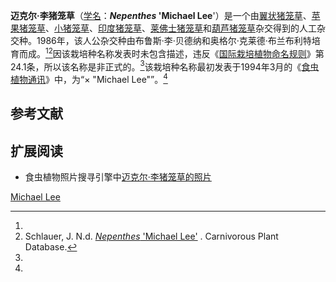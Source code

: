 {{noteTA
|G1=Carnivorous Plant
}}
{{Infobox Cultivar 
| name = 迈克尔·李猪笼草
| image = 
| image_caption = 
| hybrid = (''[[葫芦猪笼草|N. ventricosa]]'' × ''[[翼状猪笼草|N. alata]]'') × ((''[[莱佛士猪笼草|N. rafflesiana]]'' × ''[[苹果猪笼草|N. ampullaria]]'') × (''[[小猪笼草|N. gracilis]]'' × ''[[印度猪笼草|N. khasiana]]''))
| cultivar = '''''Nepenthes'' 'Michael Lee''''<br><small>Hort.[[布鲁斯·李·贝德纳尔|Bednar]] (1994)<ref name=B&B>Bednar, B.L. & O.C. Bramblett 1994. ''Nepenthes'' hybrid crosses made by: Bruce Lee Bednar & Orgel Clyde Bramblett. ''[[食虫植物通讯|Carnivorous Plant Newsletter]]'' '''23'''(1): 4.</ref></small>
| origin = B.L.Bednar & O.C.Bramblett, 1986
}}


'''迈克尔·李猪笼草'''（[[学名|学名]]：'''''Nepenthes'' 'Michael Lee''''）是一个由[[翼状猪笼草|翼状猪笼草]]{{small|（''N. alata''）}}、[[苹果猪笼草|苹果猪笼草]]{{small|（''N. ampullaria''）}}、[[小猪笼草|小猪笼草]]{{small|（''N. gracilis''）}}、[[印度猪笼草|印度猪笼草]]{{small|（''N. khasiana''）}}、[[莱佛士猪笼草|莱佛士猪笼草]]{{small|（''N. rafflesiana''）}}和[[葫芦猪笼草|葫芦猪笼草]]{{small|（''N. ventricosa''）}}杂交得到的人工杂交种。1986年，该人公杂交种由布鲁斯·李·贝德纳{{small|（Bruce Lee Bednar）}}和奥格尔·克莱德·布兰布利特{{small|（Orgel Clyde Bramblett）}}培育而成。<ref name=B&B /><ref name=Schlauer>Schlauer, J. N.d. [http://www.carnivorousplants.org/cpdb/CPdbDetail.php?cp_id=127271 ''Nepenthes'' 'Michael Lee'] {{webarchive|url=https://web.archive.org/web/20160306032744/http://www.carnivorousplants.org/cpdb/CPdbDetail.php?cp_id=127271 |date=2016-03-06 }}. Carnivorous Plant Database.</ref>因该栽培种名称发表时未包含描述，违反《[[国际栽培植物命名规则|国际栽培植物命名规则]]》第24.1条，所以该名称是非正式的。<ref name=Schlauer />该栽培种名称最初发表于1994年3月的《[[食虫植物通讯|食虫植物通讯]]》中，为“× "Michael Lee"”。<ref name=B&B />

== 参考文献 ==
{{reflist|2}}

== 扩展阅读 ==
{{refbegin}}
* 食虫植物照片搜寻引擎中[http://www.cpphotofinder.com/nepenthes-michael-lee-1395.html 迈克尔·李猪笼草的照片] {{Wayback|url=http://www.cpphotofinder.com/nepenthes-michael-lee-1395.html |date=20120312155741 }}
{{refend}}

{{猪笼草属栽培种}}

[[Category:猪笼草属栽培种|Michael Lee]]